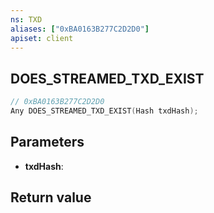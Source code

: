 ```yaml
---
ns: TXD
aliases: ["0xBA0163B277C2D2D0"]
apiset: client
---
```

## DOES_STREAMED_TXD_EXIST

```c
// 0xBA0163B277C2D2D0
Any DOES_STREAMED_TXD_EXIST(Hash txdHash);
```


## Parameters
* **txdHash**:

## Return value